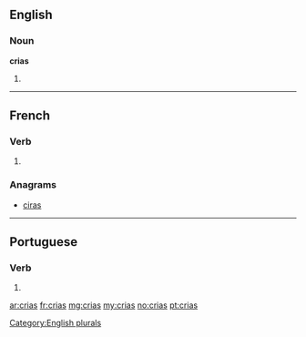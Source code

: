 ==English==

===Noun===
'''crias'''

# {{plural of|cria}}

[[Category:English plurals]]

----

==French==

===Verb===
{{fr-verb-form}}

# {{conjugation of|crier||2|s|[[past historic]]|lang=fr}}

===Anagrams===
* [[ciras#French|ciras]]

----

==Portuguese==

===Verb===
{{pt-verb form}}

# {{pt-verb form of|criar|ar|indicative|present|singular|second}}

[[ar:crias]]
[[fr:crias]]
[[mg:crias]]
[[my:crias]]
[[no:crias]]
[[pt:crias]]